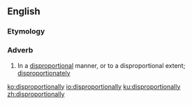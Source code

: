 ==English==

===Etymology===
{{suffix|en|disproportional|ly}}

===Adverb===
{{en-adv}}

# In a [[disproportional]] manner, or to a disproportional extent; [[disproportionately]]

[[ko:disproportionally]]
[[io:disproportionally]]
[[ku:disproportionally]]
[[zh:disproportionally]]